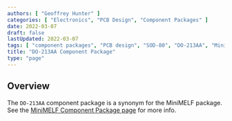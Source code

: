 ```yaml
---
authors: [ "Geoffrey Hunter" ]
categories: [ "Electronics", "PCB Design", "Component Packages" ]
date: 2022-03-07
draft: false
lastUpdated: 2022-03-07
tags: [ "component packages", "PCB design", "SOD-80", "DO-213AA", "MiniMELF" ]
title: "DO-213AA Component Package"
type: "page"
---
```



## Overview

The `DO-213AA` component package is a synonym for the MiniMELF package. See the [MiniMELF Component Package page](/docs/pcb-design/component-packages/minimelf-component-package/index.mdx) for more info.
